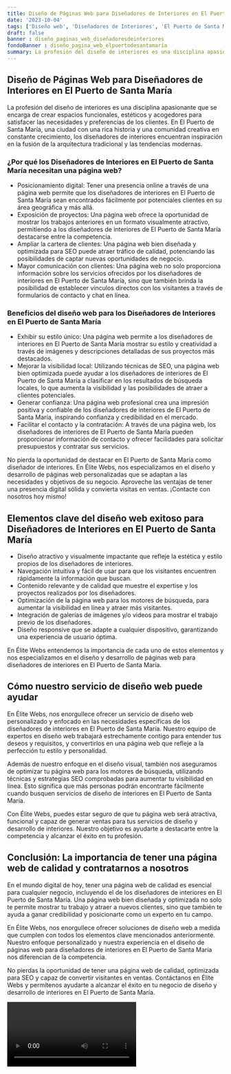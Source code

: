 ```yaml
---
title: Diseño de Páginas Web para Diseñadores de Interiores en El Puerto de Santa María
date: '2023-10-04'
tags: ['Diseño web', 'Diseñadores de Interiores', 'El Puerto de Santa María']
draft: false
banner : diseño_paginas_web_diseñadoresdeinteriores
fondoBanner : diseño_pagina_web_elpuertodesantamaría
summary: La profesión del diseño de interiores es una disciplina apasionante que se encarga de crear espacios funcionales, estéticos y acogedores para satisfacer las necesidades y preferencias de los clientes. En El Puerto de Santa María, una ciudad con una rica historia y una comunidad creativa en constante crecimiento, los diseñadores de interiores encuentran inspiración en la fusión de la arquitectura tradicional y las tendencias modernas.
---
```


## Diseño de Páginas Web para Diseñadores de Interiores en El Puerto de Santa María

La profesión del diseño de interiores es una disciplina apasionante que se encarga de crear espacios funcionales, estéticos y acogedores para satisfacer las necesidades y preferencias de los clientes. En El Puerto de Santa María, una ciudad con una rica historia y una comunidad creativa en constante crecimiento, los diseñadores de interiores encuentran inspiración en la fusión de la arquitectura tradicional y las tendencias modernas.

### ¿Por qué los Diseñadores de Interiores en El Puerto de Santa María necesitan una página web?

- Posicionamiento digital: Tener una presencia online a través de una página web permite que los diseñadores de interiores en El Puerto de Santa María sean encontrados fácilmente por potenciales clientes en su área geográfica y más allá.
- Exposición de proyectos: Una página web ofrece la oportunidad de mostrar los trabajos anteriores en un formato visualmente atractivo, permitiendo a los diseñadores de interiores de El Puerto de Santa María destacarse entre la competencia.
- Ampliar la cartera de clientes: Una página web bien diseñada y optimizada para SEO puede atraer tráfico de calidad, potenciando las posibilidades de captar nuevas oportunidades de negocio.
- Mayor comunicación con clientes: Una página web no solo proporciona información sobre los servicios ofrecidos por los diseñadores de interiores en El Puerto de Santa María, sino que también brinda la posibilidad de establecer vínculos directos con los visitantes a través de formularios de contacto y chat en línea.

### Beneficios del diseño web para los Diseñadores de Interiores en El Puerto de Santa María

- Exhibir su estilo único: Una página web permite a los diseñadores de interiores en El Puerto de Santa María mostrar su estilo y creatividad a través de imágenes y descripciones detalladas de sus proyectos más destacados.
- Mejorar la visibilidad local: Utilizando técnicas de SEO, una página web bien optimizada puede ayudar a los diseñadores de interiores de El Puerto de Santa María a clasificar en los resultados de búsqueda locales, lo que aumenta la visibilidad y las posibilidades de atraer a clientes potenciales.
- Generar confianza: Una página web profesional crea una impresión positiva y confiable de los diseñadores de interiores de El Puerto de Santa María, inspirando confianza y credibilidad en el mercado.
- Facilitar el contacto y la contratación: A través de una página web, los diseñadores de interiores de El Puerto de Santa María pueden proporcionar información de contacto y ofrecer facilidades para solicitar presupuestos y contratar sus servicios.

No pierda la oportunidad de destacar en El Puerto de Santa María como diseñador de interiores. En Élite Webs, nos especializamos en el diseño y desarrollo de páginas web personalizadas que se adaptan a las necesidades y objetivos de su negocio. Aproveche las ventajas de tener una presencia digital sólida y convierta visitas en ventas. ¡Contacte con nosotros hoy mismo!

<GifSeo />

<Cta />

## Elementos clave del diseño web exitoso para Diseñadores de Interiores en El Puerto de Santa María

- Diseño atractivo y visualmente impactante que refleje la estética y estilo propios de los diseñadores de interiores.
- Navegación intuitiva y fácil de usar para que los visitantes encuentren rápidamente la información que buscan.
- Contenido relevante y de calidad que muestre el expertise y los proyectos realizados por los diseñadores.
- Optimización de la página web para los motores de búsqueda, para aumentar la visibilidad en línea y atraer más visitantes.
- Integración de galerías de imágenes y/o videos para mostrar el trabajo previo de los diseñadores.
- Diseño responsive que se adapte a cualquier dispositivo, garantizando una experiencia de usuario óptima.

En Élite Webs entendemos la importancia de cada uno de estos elementos y nos especializamos en el diseño y desarrollo de páginas web para diseñadores de interiores en El Puerto de Santa María.

## Cómo nuestro servicio de diseño web puede ayudar

En Élite Webs, nos enorgullece ofrecer un servicio de diseño web personalizado y enfocado en las necesidades específicas de los diseñadores de interiores en El Puerto de Santa María. Nuestro equipo de expertos en diseño web trabajará estrechamente contigo para entender tus deseos y requisitos, y convertirlos en una página web que refleje a la perfección tu estilo y personalidad.

Además de nuestro enfoque en el diseño visual, también nos aseguramos de optimizar tu página web para los motores de búsqueda, utilizando técnicas y estrategias SEO comprobadas para aumentar tu visibilidad en línea. Esto significa que más personas podrán encontrarte fácilmente cuando busquen servicios de diseño de interiores en El Puerto de Santa María.

Con Élite Webs, puedes estar seguro de que tu página web será atractiva, funcional y capaz de generar ventas para tus servicios de diseño y desarrollo de interiores. Nuestro objetivo es ayudarte a destacarte entre la competencia y alcanzar el éxito en tu profesión.

## Conclusión: La importancia de tener una página web de calidad y contratarnos a nosotros

En el mundo digital de hoy, tener una página web de calidad es esencial para cualquier negocio, incluyendo el de los diseñadores de interiores en El Puerto de Santa María. Una página web bien diseñada y optimizada no solo te permite mostrar tu trabajo y atraer a nuevos clientes, sino que también te ayuda a ganar credibilidad y posicionarte como un experto en tu campo.

En Élite Webs, nos enorgullece ofrecer soluciones de diseño web a medida que cumplen con todos los elementos clave mencionados anteriormente. Nuestro enfoque personalizado y nuestra experiencia en el diseño de páginas web para diseñadores de interiores en El Puerto de Santa María nos diferencian de la competencia.

No pierdas la oportunidad de tener una página web de calidad, optimizada para SEO y capaz de convertir visitantes en ventas. Contáctanos en Élite Webs y permítenos ayudarte a alcanzar el éxito en tu negocio de diseño y desarrollo de interiores en El Puerto de Santa María.

<Video />

<CtaBot job='Diseñadores de Interiores' city='El Puerto de Santa María'/>

<Gmaps query='El Puerto de Santa María+españa+maps' />